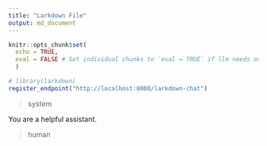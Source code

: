 ```yaml
---
title: "Larkdown File"
output: md_document
---
```


```r
knitr::opts_chunk$set(
  echo = TRUE, 
  eval = FALSE # Set individual chunks to `eval = TRUE` if llm needs output
  )
```

```r
# library(larkdown)
register_endpoint("http://localhost:8000/larkdown-chat")
```


>system 

You are a helpful assistant.

>human

